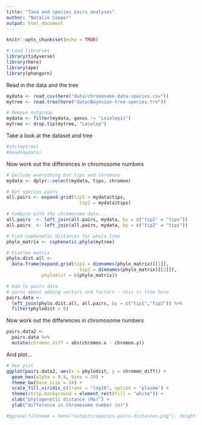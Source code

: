 ```yaml
---
title: "Taxa and species pairs analyses"
author: "Natalie Cooper"
output: html_document
---
```


```r
knitr::opts_chunk$set(echo = TRUE)
```

```r
# Load libraries
library(tidyverse)
library(here)
library(ape)
library(phangorn)
```

Read in the data and the tree
```r
mydata <- read_csv(here("data/chromosome-data-species.csv"))
mytree <- read.tree(here("data/Bayesian-tree-species.tre"))

# Remove outgroup
mydata <- filter(mydata, genus != "Leiolepis")
mytree <- drop.tip(mytree, "Leiolep")
```

Take a look at the dataset and tree
```r
#str(mytree)
#head(mydata)
```

Now work out the differences in chromosome numbers
```r
# Exclude everything but tips and chromono
mydata <- dplyr::select(mydata, tips, chromon)

# Get species pairs
all.pairs <- expand.grid(tip1 = mydata$tips,
	                       tip2 = mydata$tips)

# Combine with the chromosome data...
all.pairs  <- left_join(all.pairs, mydata, by = c("tip1" = "tips"))
all.pairs  <- left_join(all.pairs, mydata, by = c("tip2" = "tips"))

# Find cophenetic distances for whole tree
phylo_matrix <- cophenetic.phylo(mytree)

# Flatten matrix
phylo.dist.all <- 
  data.frame(expand.grid(tip1 = dimnames(phylo_matrix)[[1]],
	                       tip2 = dimnames(phylo_matrix)[[2]]),
             phylodist = c(phylo_matrix))

# Add to pairs data
# warns about adding vectors and factors - this is fine here
pairs.data <- 
  left_join(phylo.dist.all, all.pairs, by = c("tip1","tip2")) %>% 
  filter(phylodist > 0)
```

Now work out the differences in chromosome numbers
```r
pairs.data2 <-
  pairs.data %>%
  mutate(chromon_diff = abs(chromon.x - chromon.y))
```

And plot...
```r
# hex plot  
ggplot(pairs.data2, aes(x = phylodist, y = chromon_diff)) +
  geom_hex(alpha = 0.8, bins = 20) +
  theme_bw(base_size = 14) +
  scale_fill_viridis_c(trans = "log10", option = "plasma") +
  theme(strip.background = element_rect(fill = "white")) +
  xlab("phylogenetic distance (Ma)") +
  ylab("difference in chromosome number (n)")

#ggsave(filename = here("outputs/species-pairs-distances.png"), height = 5)
```
